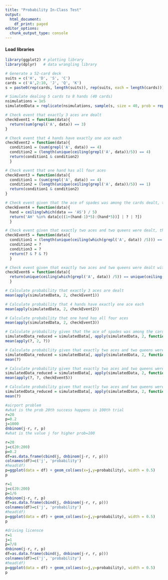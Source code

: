 ---
title: "Probability In-Class Test"
output:
  html_document:
    df_print: paged
editor_options:
  chunk_output_type: console
---

#### Load libraries
```{r}
library(ggplot2) # plotting library
library(dplyr)   # data wrangling library
```

```{r}
# Generate a 52-card deck
suits = c('H', 'D', 'S', 'C')
cards = c('A',2:10, 'J', 'Q', 'K')
s = paste0(rep(cards, length(suits)), rep(suits, each = length(cards)))
```

```{r}
# Simulate dealing 5 cards to 8 hands (40 cards)
nsimulations = 1e5
simulatedData = replicate(nsimulations, sample(s, size = 40, prob = rep(1/length(s), length(s))))
```

```{r}
# Check event that exactly 3 aces are dealt
checkEvent1 = function(data){
  return(sum(grepl('A', data)) == 3)
}
```

```{r}
# Check event that 4 hands have exactly one ace each
checkEvent2 = function(data){
  condition1 = (sum(grepl('A', data)) == 4)
  condition2 = (length(unique(ceiling(grepl('A', data))/5)) == 4)
  return(condition1 & condition2)
  }
```

```{r}
# Check event that one hand has all four aces
checkEvent3 = function(data){
  condition1 = (sum(grepl('A', data)) == 4)
  condition2 = (length(unique(ceiling(grepl('A', data))/5)) == 1)
  return(condition1 & condition2)
}
```

```{r}
# Check event given that the ace of spades was among the cards dealt, that it is in a hand with at least one other spade.
checkEvent4 = function(data){
  hand = ceiling(which(data == 'AS') / 5)
  return('AH' %in% data[c((1+(hand-1)*5):(hand*5))] | ? | ?])
  }
```

```{r}
# Check event given that exactly two aces and two queens were dealt, that both aces are together in one hand and both queens are together in a different hand.
checkEvent5 = function(data){
  condition1 = (length(unique(ceiling(which(grepl('A', data)) /5))) == 1)
  condition2 = ?
  condition3 = ?
  return(? & ? & ?)
  }
```

```{r}
# Check event given that exactly two aces and two queens were dealt with the two aces together in a hand and the two queens together in a hand that all four of those cards are together in the same hand.
checkEvent6 = function(data){
  return(unique(ceiling(which(grepl('A', data)) /5)) == unique(ceiling(which(grepl('Q', data)) /5))) 
  }
```

```{r}
# Calculate probability that exactly 3 aces are dealt
mean(apply(simulatedData, 2, checkEvent1))
```

```{r}
# Calculate probability that 4 hands have exactly one ace each
mean(apply(simulatedData, 2, checkEvent2))
```

```{r}
# Calculate probability that one hand has all four aces
mean(apply(simulatedData, 2, checkEvent3))
```

```{r}
# Calculate probability given that the ace of spades was among the cards dealt, that it is in a hand with at least one other spade.
simulatedData_reduced = simulatedData[, apply(simulatedData, 2, function(data){return(? %in% data)})]
mean(apply(?, 2, ?))
```

```{r}
# Calculate probability given that exactly two aces and two queens were dealt, find the probability that both aces are together in one hand and both queens are together in a different hand.
simulatedData_reduced = simulatedData[, apply(simulatedData, 2, function(data){return('AS' %in% data)})]
mean(?)
```

```{r}
# Calculate probability given that exactly two aces and two queens were dealt, find the probability that both aces are together in one hand and both queens are together in a different hand.
simulatedData_reduced = simulatedData[, apply(simulatedData, 2, function(data){return((sum(grepl('A', data)) == 2) & ?)]
mean(apply(?, ?, checkEvent5))
```

```{r}
# Calculate probability given that exactly two aces and two queens were dealt with the two aces together in a hand and the two queens together in a hand, find the probability that all four of those cards are together in the same hand.
simulatedData_reduced = simulatedData[, apply(simulatedData, 2, function(data){return((sum(grepl('A', data)) == 2) & sum(grepl('Q', data)) == 2 & length(unique(ceiling(which(grepl('A', data)) /5))) == 1 & ? == 1)})]
mean(?)
```

```{r}
#airport problem
#what is the prob 20th success happens in 100th trial
r=20
p=0.2
j=1000
dnbinom(j-r, r, p)
#what is the value j for higher prob=100
```
```{r}
r=20
j=c(20:200)
p=0.2
df=as.data.frame(cbind(j, dnbinom(j-r, r, p)))
colnames(df)=c('j', 'probability')
#head(df)
p=ggplot(data = df) + geom_col(aes(x=j,y=probability), width = 0.5)
p
```

```{r}
r=1
j=c(20:200)
p=1/6
dnbinom(j-r, r, p)
df=as.data.frame(cbind(j, dnbinom(j-r, r, p)))
colnames(df)=c('j', 'probability')
#head(df)
p=ggplot(data = df) + geom_col(aes(x=j,y=probability), width = 0.5)
p
```

```{r}
#driving licensce
r=1
j=1
p=7/8
dnbinom(j-r, r, p)
df=as.data.frame(cbind(j, dnbinom(j-r, r, p)))
colnames(df)=c('j', 'probability')
#head(df)
p=ggplot(data = df) + geom_col(aes(x=j,y=probability), width = 0.5)
p
```




